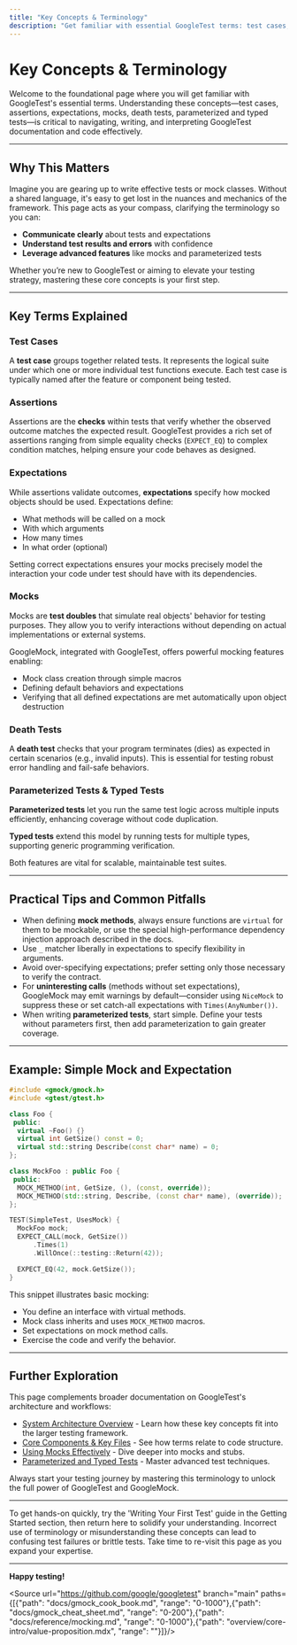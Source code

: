 ```yaml
---
title: "Key Concepts & Terminology"
description: "Get familiar with essential GoogleTest terms: test cases, assertions, expectations, mocks, death tests, parameterized/test types. This page establishes the common language you need when interacting with GoogleTest and its documentation."
---
```


# Key Concepts & Terminology

Welcome to the foundational page where you will get familiar with GoogleTest's essential terms. Understanding these concepts—test cases, assertions, expectations, mocks, death tests, parameterized and typed tests—is critical to navigating, writing, and interpreting GoogleTest documentation and code effectively.

---

## Why This Matters

Imagine you are gearing up to write effective tests or mock classes. Without a shared language, it's easy to get lost in the nuances and mechanics of the framework. This page acts as your compass, clarifying the terminology so you can:  

- **Communicate clearly** about tests and expectations  
- **Understand test results and errors** with confidence  
- **Leverage advanced features** like mocks and parameterized tests  

Whether you’re new to GoogleTest or aiming to elevate your testing strategy, mastering these core concepts is your first step.

---

## Key Terms Explained

### Test Cases
A **test case** groups together related tests. It represents the logical suite under which one or more individual test functions execute. Each test case is typically named after the feature or component being tested.

### Assertions
Assertions are the **checks** within tests that verify whether the observed outcome matches the expected result. GoogleTest provides a rich set of assertions ranging from simple equality checks (`EXPECT_EQ`) to complex condition matches, helping ensure your code behaves as designed.

### Expectations
While assertions validate outcomes, **expectations** specify how mocked objects should be used.
Expectations define:
  - What methods will be called on a mock
  - With which arguments
  - How many times
  - In what order (optional)

Setting correct expectations ensures your mocks precisely model the interaction your code under test should have with its dependencies.

### Mocks
Mocks are **test doubles** that simulate real objects' behavior for testing purposes. They allow you to verify interactions without depending on actual implementations or external systems.

GoogleMock, integrated with GoogleTest, offers powerful mocking features enabling:
  - Mock class creation through simple macros
  - Defining default behaviors and expectations
  - Verifying that all defined expectations are met automatically upon object destruction

### Death Tests
A **death test** checks that your program terminates (dies) as expected in certain scenarios (e.g., invalid inputs). This is essential for testing robust error handling and fail-safe behaviors.

### Parameterized Tests & Typed Tests
**Parameterized tests** let you run the same test logic across multiple inputs efficiently, enhancing coverage without code duplication.

**Typed tests** extend this model by running tests for multiple types, supporting generic programming verification.

Both features are vital for scalable, maintainable test suites.

---

## Practical Tips and Common Pitfalls

- When defining **mock methods**, always ensure functions are `virtual` for them to be mockable, or use the special high-performance dependency injection approach described in the docs.
- Use `_` matcher liberally in expectations to specify flexibility in arguments.
- Avoid over-specifying expectations; prefer setting only those necessary to verify the contract.
- For **uninteresting calls** (methods without set expectations), GoogleMock may emit warnings by default—consider using `NiceMock` to suppress these or set catch-all expectations with `Times(AnyNumber())`.
- When writing **parameterized tests**, start simple. Define your tests without parameters first, then add parameterization to gain greater coverage.

---

## Example: Simple Mock and Expectation

```cpp
#include <gmock/gmock.h>
#include <gtest/gtest.h>

class Foo {
 public:
  virtual ~Foo() {}
  virtual int GetSize() const = 0;
  virtual std::string Describe(const char* name) = 0;
};

class MockFoo : public Foo {
 public:
  MOCK_METHOD(int, GetSize, (), (const, override));
  MOCK_METHOD(std::string, Describe, (const char* name), (override));
};

TEST(SimpleTest, UsesMock) {
  MockFoo mock;
  EXPECT_CALL(mock, GetSize())
      .Times(1)
      .WillOnce(::testing::Return(42));

  EXPECT_EQ(42, mock.GetSize());
}
```

This snippet illustrates basic mocking:
- You define an interface with virtual methods.
- Mock class inherits and uses `MOCK_METHOD` macros.
- Set expectations on mock method calls.
- Exercise the code and verify the behavior.

---

## Further Exploration

This page complements broader documentation on GoogleTest's architecture and workflows:

- [System Architecture Overview](/overview/architecture-concepts/system-architecture) - Learn how these key concepts fit into the larger testing framework.
- [Core Components & Key Files](/overview/architecture-concepts/core-components) - See how terms relate to code structure.
- [Using Mocks Effectively](/guides/advanced-and-mocking-guides/using-mocks-effectively) - Dive deeper into mocks and stubs.
- [Parameterized and Typed Tests](/guides/advanced-and-mocking-guides/parameterized-and-typed-tests) - Master advanced test techniques.

Always start your testing journey by mastering this terminology to unlock the full power of GoogleTest and GoogleMock.

---

<Tip>
To get hands-on quickly, try the 'Writing Your First Test' guide in the Getting Started section, then return here to solidify your understanding.
</Tip>

<Note>
Incorrect use of terminology or misunderstanding these concepts can lead to confusing test failures or brittle tests. Take time to re-visit this page as you expand your expertise.
</Note>

---

**Happy testing!**

<Source url="https://github.com/google/googletest" branch="main" paths={[{"path": "docs/gmock_cook_book.md", "range": "0-1000"},{"path": "docs/gmock_cheat_sheet.md", "range": "0-200"},{"path": "docs/reference/mocking.md", "range": "0-1000"},{"path": "overview/core-intro/value-proposition.mdx", "range": ""}]}/>
